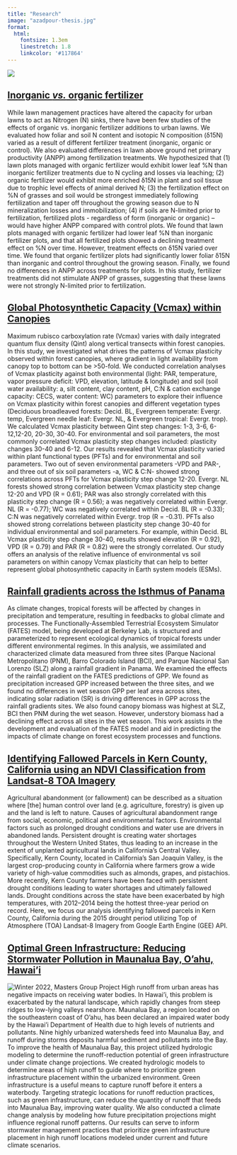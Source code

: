 ```yaml
---
title: "Research"
image: "azadpour-thesis.jpg"
format:
  html: 
    fontsize: 1.3em
    linestretch: 1.8
    linkcolor: '#117864'
---
```


![](images/azadpour-thesis.jpg)

## [Inorganic *vs.* organic fertilizer](https://collections.lib.utah.edu/ark:/87278/s6bk7290)

<left> While lawn management practices have altered the capacity for urban lawns to act as Nitrogen (N) sinks, there have been few studies of the effects of organic vs. inorganic fertilizer additions to urban lawns. We evaluated how foliar and soil N content and isotopic N composition (δ15N) varied as a result of different fertilizer treatment (inorganic, organic or control). We also evaluated differences in lawn above ground net primary productivity (ANPP) among fertilization treatments. We hypothesized that (1) lawn plots managed with organic fertilizer would exhibit lower leaf %N than inorganic fertilizer treatments due to N cycling and losses via leaching; (2) organic fertilizer would exhibit more enriched δ15N in plant and soil tissue due to trophic level effects of animal derived N; (3) the fertilization effect on %N of grasses and soil would be strongest immediately following fertilization and taper off throughout the growing season due to N mineralization losses and immobilization; (4) if soils are N-limited prior to fertilization, fertilized plots - regardless of form (inorganic or organic) -- would have higher ANPP compared with control plots. We found that lawn plots managed with organic fertilizer had lower leaf %N than inorganic fertilizer plots, and that all fertilized plots showed a declining treatment effect on %N over time. However, treatment effects on δ15N varied over time. We found that organic fertilizer plots had significantly lower foliar δ15N than inorganic and control throughout the growing season. Finally, we found no differences in ANPP across treatments for plots. In this study, fertilizer treatments did not stimulate ANPP of grasses, suggesting that these lawns were not strongly N-limited prior to fertilization.

## [Global Photosynthetic Capacity (Vcmax) within Canopies](https://agu-do03.confex.com/agu/fm19/meetingapp.cgi/Paper/500362)

Maximum rubisco carboxylation rate (Vcmax) varies with daily integrated quantum flux density (Qint) along vertical transects within forest canopies. In this study, we investigated what drives the patterns of Vcmax plasticity observed within forest canopies, where gradient in light availability from canopy top to bottom can be \>50-fold. We conducted correlation analyses of Vcmax plasticity against both environmental (light: PAR, temperature, vapor pressure deficit: VPD, elevation, latitude & longitude) and soil (soil water availability: a, silt content, clay content, pH, C:N & cation exchange capacity: CECS, water content: WC) parameters to explore their influence on Vcmax plasticity within forest canopies and different vegetation types (Deciduous broadleaved forests: Decid. BL, Evergreen temperate: Evergr. temp, Evergreen needle leaf: Evergr. NL, & Evergreen tropical: Evergr. trop). We calculated Vcmax plasticity between Qint step changes: 1-3, 3-6, 6-12,12-20, 20-30, 30-40. For environmental and soil parameters, the most commonly correlated Vcmax plasticity step changes included: plasticity changes 30-40 and 6-12. Our results revealed that Vcmax plasticity varied within plant functional types (PFTs) and for environmental and soil parameters. Two out of seven environmental parameters -VPD and PAR-, and three out of six soil parameters -a, WC & C:N- showed strong correlations across PFTs for Vcmax plasticity step change 12-20. Evergr. NL forests showed strong correlation between Vcmax plasticity step change 12-20 and VPD (R = 0.61); PAR was also strongly correlated with this plasticity step change (R = 0.56); a was negatively correlated within Evergr. NL (R = -0.77); WC was negatively correlated within Decid. BL (R = -0.33); C:N was negatively correlated within Evergr. trop (R = -0.31). PFTs also showed strong correlations between plasticity step change 30-40 for individual environmental and soil parameters. For example, within Decid. BL Vcmax plasticity step change 30-40, results showed elevation (R = 0.92), VPD (R = 0.79) and PAR (R = 0.82) were the strongly correlated. Our study offers an analysis of the relative influence of environmental vs soil parameters on within canopy Vcmax plasticity that can help to better represent global photosynthetic capacity in Earth system models (ESMs).

## [Rainfall gradients across the Isthmus of Panama](https://www.osti.gov/dataexplorer/biblio/dataset/1633769)

As climate changes, tropical forests will be affected by changes in precipitation and temperature, resulting in feedbacks to global climate and processes. The Functionally-Assembled Terrestrial Ecosystem Simulator (FATES) model, being developed at Berkeley Lab, is structured and parameterized to represent ecological dynamics of tropical forests under different environmental regimes. In this analysis, we assimilated and characterized climate data measured from three sites (Parque Nacional Metropolitano (PNM), Barro Colorado Island (BCI), and Parque Nacional San Lorenzo (SLZ) along a rainfall gradient in Panama. We examined the effects of the rainfall gradient on the FATES predictions of GPP. We found as precipitation increased GPP increased between the three sites, and we found no differences in wet season GPP per leaf area across sites, indicating solar radiation (SR) is driving differences in GPP across the rainfall gradients sites. We also found canopy biomass was highest at SLZ, BCI then PNM during the wet season. However, understory biomass had a declining effect across all sites in the wet season. This work assists in the development and evaluation of the FATES model and aid in predicting the impacts of climate change on forest ecosystem processes and functions.

## [Identifying Fallowed Parcels in Kern County, California using an NDVI Classification from Landsat-8 TOA Imagery](https://emlab.ucsb.edu/about/our-team/elmera-azadpour)

Agricultural abandonment (or fallowment) can be described as a situation where \[the\] human control over land (e.g. agriculture, forestry) is given up and the land is left to nature. Causes of agricultural abandonment range from social, economic, political and environmental factors. Environmental factors such as prolonged drought conditions and water use are drivers in abandoned lands. Persistent drought is creating water shortages throughout the Western United States, thus leading to an increase in the extent of unplanted agricultural lands in California's Central Valley. Specifically, Kern County, located in California's San Joaquin Valley, is the largest crop-producing county in California where farmers grow a wide variety of high-value commodities such as almonds, grapes, and pistachios. More recently, Kern County farmers have been faced with persistent drought conditions leading to water shortages and ultimately fallowed lands. Drought conditions across the state have been exacerbated by high temperatures, with 2012--2014 being the hottest three-year period on record. Here, we focus our analysis identifying fallowed parcels in Kern County, California during the 2015 drought period utilizing Top of Atmosphere (TOA) Landsat-8 Imagery from Google Earth Engine (GEE) API.

## [Optimal Green Infrastructure: Reducing Stormwater Pollution in Maunalua Bay, O'ahu, Hawai'i](https://bren.ucsb.edu/projects/optimal-green-infrastructure-reducing-stormwater-pollution-maunalua-bay-oahu-hawaii)

![Winter 2022, Masters Group Project](images/AlohaAina_W22.jpeg) High runoff from urban areas has negative impacts on receiving water bodies. In Hawai'i, this problem is exacerbated by the natural landscape, which rapidly changes from steep ridges to low-lying valleys nearshore. Maunalua Bay, a region located on the southeastern coast of O'ahu, has been declared an impaired water body by the Hawai'i Department of Health due to high levels of nutrients and pollutants. Nine highly urbanized watersheds feed into Maunalua Bay, and runoff during storms deposits harmful sediment and pollutants into the Bay. To improve the health of Maunalua Bay, this project utilized hydrologic modeling to determine the runoff-reduction potential of green infrastructure under climate change projections. We created hydrologic models to determine areas of high runoff to guide where to prioritize green infrastructure placement within the urbanized environment. Green infrastructure is a useful means to capture runoff before it enters a waterbody. Targeting strategic locations for runoff reduction practices, such as green infrastructure, can reduce the quantity of runoff that feeds into Maunalua Bay, improving water quality. We also conducted a climate change analysis by modeling how future precipitation projections might influence regional runoff patterns. Our results can serve to inform stormwater management practices that prioritize green infrastructure placement in high runoff locations modeled under current and future climate scenarios.
